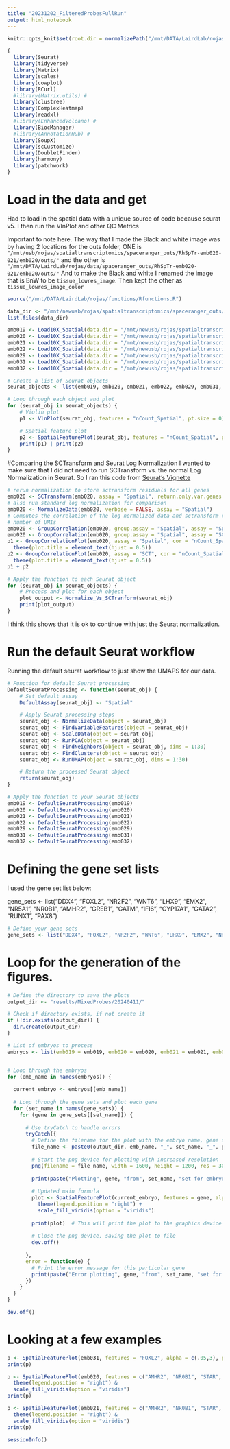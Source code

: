 ```yaml
---
title: "20231202_FilteredProbesFullRun"
output: html_notebook
---
```

```r
knitr::opts_knit$set(root.dir = normalizePath("/mnt/DATA/LairdLab/rojas/RhMc_SpTr_ClarkLab/")) 

{ 
  library(Seurat)
  library(tidyverse)
  library(Matrix)
  library(scales)
  library(cowplot)
  library(RCurl)
  #library(Matrix.utils) #
  library(clustree)
  library(ComplexHeatmap) 
  library(readxl)
  #library(EnhancedVolcano) #
  library(BiocManager)
  #library(AnnotationHub) #
  library(SoupX)
  library(scCustomize)
  library(DoubletFinder)
  library(harmony)
  library(patchwork)
}
```

# Load in the data and get 
Had to load in the spatial data with a unique source of code because seurat v5. I then run the VlnPlot and other QC Metrics

Important to note here. The way that I made the Black and white image was by having 2 locations for the outs folder, ONE is 
`"/mnt/usb/rojas/spatialtranscriptomics/spaceranger_outs/RhSpTr-emb020-021/emb020/outs/"` and the other is 
`"/mnt/DATA/LairdLab/rojas/data/spaceranger_outs/RhSpTr-emb020-021/emb020/outs/"`
And to make the Black and white I renamed the image that is BnW to be `tissue_lowres_image`. Then kept the other as `tissue_lowres_image_color`


```r

source("/mnt/DATA/LairdLab/rojas/functions/Rfunctions.R")

data_dir <- "/mnt/newusb/rojas/spatialtranscriptomics/spaceranger_outs/RhMa_spacerangerOuts-MIXEDprobes/"
list.files(data_dir)

emb019 <- Load10X_Spatial(data.dir = "/mnt/newusb/rojas/spatialtranscriptomics/spaceranger_outs/RhMa_spacerangerOuts-MIXEDprobes/emb019/outs/")
emb020 <- Load10X_Spatial(data.dir = "/mnt/newusb/rojas/spatialtranscriptomics/spaceranger_outs/RhMa_spacerangerOuts-MIXEDprobes/emb020/outs/")
emb021 <- Load10X_Spatial(data.dir = "/mnt/newusb/rojas/spatialtranscriptomics/spaceranger_outs/RhMa_spacerangerOuts-MIXEDprobes/emb021/outs/")
emb022 <- Load10X_Spatial(data.dir = "/mnt/newusb/rojas/spatialtranscriptomics/spaceranger_outs/RhMa_spacerangerOuts-MIXEDprobes/emb022/outs/")
emb029 <- Load10X_Spatial(data.dir = "/mnt/newusb/rojas/spatialtranscriptomics/spaceranger_outs/RhMa_spacerangerOuts-MIXEDprobes/emb029/outs/")
emb031 <- Load10X_Spatial(data.dir = "/mnt/newusb/rojas/spatialtranscriptomics/spaceranger_outs/RhMa_spacerangerOuts-MIXEDprobes/emb031/outs/")
emb032 <- Load10X_Spatial(data.dir = "/mnt/newusb/rojas/spatialtranscriptomics/spaceranger_outs/RhMa_spacerangerOuts-MIXEDprobes/emb032/outs/")

# Create a list of Seurat objects
seurat_objects <- list(emb019, emb020, emb021, emb022, emb029, emb031, emb032) 

# Loop through each object and plot
for (seurat_obj in seurat_objects) {
    # Violin plot
    p1 <- VlnPlot(seurat_obj, features = "nCount_Spatial", pt.size = 0) + NoLegend()

    # Spatial feature plot
    p2 <- SpatialFeaturePlot(seurat_obj, features = "nCount_Spatial", pt.size.factor = 1) + theme(legend.position = "right")
    print(p1) | print(p2)
}

```
#Comparing the SCTransform and Seurat Log Normalization
I wanted to make sure that I did not need to run SCTransform vs. the normal Log Normalization in Seurat. So I ran this code from [Seurat's Vignette](https://satijalab.org/seurat/articles/spatial_vignette#data-preprocessing) 


```r
# rerun normalization to store sctransform residuals for all genes
emb020 <- SCTransform(emb020, assay = "Spatial", return.only.var.genes = FALSE)
# also run standard log normalization for comparison
emb020 <- NormalizeData(emb020, verbose = FALSE, assay = "Spatial")
# Computes the correlation of the log normalized data and sctransform residuals with the
# number of UMIs
emb020 <- GroupCorrelation(emb020, group.assay = "Spatial", assay = "Spatial", layer = "data", do.plot = FALSE)
emb020 <- GroupCorrelation(emb020, group.assay = "Spatial", assay = "SCT", slot = "scale.data", do.plot = FALSE)
p1 <- GroupCorrelationPlot(emb020, assay = "Spatial", cor = "nCount_Spatial_cor") + ggtitle("Log Normalization") +
  theme(plot.title = element_text(hjust = 0.5))
p2 <- GroupCorrelationPlot(emb020, assay = "SCT", cor = "nCount_Spatial_cor") + ggtitle("SCTransform Normalization") +
  theme(plot.title = element_text(hjust = 0.5))
p1 + p2

# Apply the function to each Seurat object
for (seurat_obj in seurat_objects) {
    # Process and plot for each object
    plot_output <- Normalize_Vs_SCTranform(seurat_obj)
    print(plot_output)
}
```

I think this shows that it is ok to continue with just the Seurat normalization.

# Run the default Seurat workflow
Running the default seurat workflow to just show the UMAPS for our data.

```r

# Function for default Seurat processing
DefaultSeuratProcessing <- function(seurat_obj) {
    # Set default assay
    DefaultAssay(seurat_obj) <- "Spatial"

    # Apply Seurat processing steps
    seurat_obj <- NormalizeData(object = seurat_obj)
    seurat_obj <- FindVariableFeatures(object = seurat_obj)
    seurat_obj <- ScaleData(object = seurat_obj)
    seurat_obj <- RunPCA(object = seurat_obj)
    seurat_obj <- FindNeighbors(object = seurat_obj, dims = 1:30)
    seurat_obj <- FindClusters(object = seurat_obj)
    seurat_obj <- RunUMAP(object = seurat_obj, dims = 1:30)

    # Return the processed Seurat object
    return(seurat_obj)
}

# Apply the function to your Seurat objects
emb019 <- DefaultSeuratProcessing(emb019)
emb020 <- DefaultSeuratProcessing(emb020)
emb021 <- DefaultSeuratProcessing(emb021)
emb022 <- DefaultSeuratProcessing(emb022)
emb029 <- DefaultSeuratProcessing(emb029)
emb031 <- DefaultSeuratProcessing(emb031)
emb032 <- DefaultSeuratProcessing(emb032)

```
# Defining the gene set lists 

I used the gene set list below:

gene_sets <- list("DDX4", "FOXL2", "NR2F2", "WNT6", "LHX9", "EMX2", "NR5A1", "NR0B1", "AMHR2", "GREB1", "GATM", "IFI6", "CYP17A1", "GATA2", "RUNX1", "PAX8")

```r

# Define your gene sets
gene_sets <- list("DDX4", "FOXL2", "NR2F2", "WNT6", "LHX9", "EMX2", "NR5A1", "NR0B1", "AMHR2", "GREB1", "GATM", "IFI6", "CYP17A1", "GATA2", "RUNX1", "PAX8")
```

# Loop for the generation of the figures. 

```r
# Define the directory to save the plots
output_dir <- "results/MixedProbes/20240411/"

# Check if directory exists, if not create it
if (!dir.exists(output_dir)) {
  dir.create(output_dir)
}

# List of embryos to process
embryos <- list(emb019 = emb019, emb020 = emb020, emb021 = emb021, emb022 = emb022, emb029 = emb029, emb031 = emb031, emb032 = emb032)


# Loop through the embryos
for (emb_name in names(embryos)) {
  
  current_embryo <- embryos[[emb_name]]
  
  # Loop through the gene sets and plot each gene
  for (set_name in names(gene_sets)) {
    for (gene in gene_sets[[set_name]]) {
      
      # Use tryCatch to handle errors
      tryCatch({
        # Define the filename for the plot with the embryo name, gene set name, and gene name
        file_name <- paste0(output_dir, emb_name, "_", set_name, "_", gene, ".png")
        
        # Start the png device for plotting with increased resolution
        png(filename = file_name, width = 1600, height = 1200, res = 300)
        
        print(paste("Plotting", gene, "from", set_name, "set for embryo", emb_name))
        
        # Updated main formula
        plot <- SpatialFeaturePlot(current_embryo, features = gene, alpha = c(.1,5), pt.size.factor = 1) +
          theme(legend.position = "right") +
          scale_fill_viridis(option = "viridis")
        
        print(plot)  # This will print the plot to the graphics device
        
        # Close the png device, saving the plot to file
        dev.off()
        
      },
      error = function(e) {
        # Print the error message for this particular gene
        print(paste("Error plotting", gene, "from", set_name, "set for embryo", emb_name, ":", e$message))
      })
    }
  }
}

dev.off()
```

# Looking at a few examples
```r
p <- SpatialFeaturePlot(emb031, features = "FOXL2", alpha = c(.05,3), pt.size.factor = 1)
print(p)
```



```r

p <- SpatialFeaturePlot(emb020, features = c("AMHR2", "NR0B1", "STAR", "DPPA4", "LIN28A", "KISS1"), alpha = c(.05,3), pt.size.factor = 1) &
  theme(legend.position = "right") &
  scale_fill_viridis(option = "viridis")
print(p)

p <- SpatialFeaturePlot(emb021, features = c("AMHR2", "NR0B1", "STAR", "DPPA4", "LIN28A", "KISS1"), alpha = c(.05,3), pt.size.factor = 1) &
  theme(legend.position = "right") &
  scale_fill_viridis(option = "viridis")
print(p)
```


```r
sessionInfo()
```


